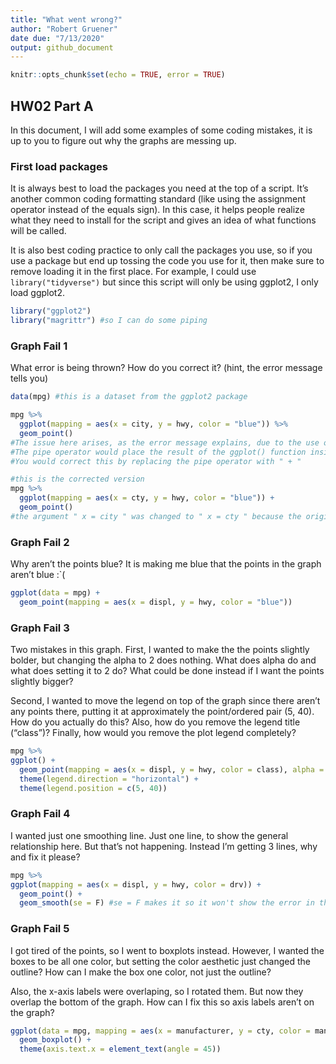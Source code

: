 ---
title: "What went wrong?"
author: "Robert Gruener"
date due: "7/13/2020"
output: github_document
---

```{r setup, include=TRUE}
knitr::opts_chunk$set(echo = TRUE, error = TRUE)
```

## HW02 Part A

In this document, I will add some examples of some coding mistakes, it is up to you to figure out why the graphs are messing up. 

### First load packages

It is always best to load the packages you need at the top of a script. It's another common coding formatting standard (like using the assignment operator instead of the equals sign). In this case, it helps people realize what they need to install for the script and gives an idea of what functions will be called. 

It is also best coding practice to only call the packages you use, so if you use a package but end up tossing the code you use for it, then make sure to remove loading it in the first place. For example, I could use `library("tidyverse")` but since this script will only be using ggplot2, I only load ggplot2.

```{r load libraries}
library("ggplot2")
library("magrittr") #so I can do some piping
```


### Graph Fail 1

What error is being thrown? How do you correct it? (hint, the error message tells you)

```{r}
data(mpg) #this is a dataset from the ggplot2 package

mpg %>% 
  ggplot(mapping = aes(x = city, y = hwy, color = "blue")) %>% 
  geom_point()
#The issue here arises, as the error message explains, due to the use of the pipe operator " %>%  " instead of +
#The pipe operator would place the result of the ggplot() function inside of geom_plot() function, which R cannot understand
#You would correct this by replacing the pipe operator with " + "
```

```{r}
#this is the corrected version
mpg %>% 
  ggplot(mapping = aes(x = cty, y = hwy, color = "blue")) +
  geom_point()
#the argument " x = city " was changed to " x = cty " because the original resulted in an error
```

### Graph Fail 2
Why aren't the points blue? It is making me blue that the points in the graph aren't blue :`(
```{r}
ggplot(data = mpg) + 
  geom_point(mapping = aes(x = displ, y = hwy, color = "blue"))

```



### Graph Fail 3
Two mistakes in this graph. First, I wanted to make the the points slightly bolder, but changing the alpha to 2 does nothing. What does alpha do and what does setting it to 2 do? What could be done instead if I want the points slightly bigger? 

Second, I wanted to move the legend on top of the graph since there aren't any points there, putting it at approximately the point/ordered pair (5, 40). How do you actually do this? Also, how do you remove the legend title ("class")? Finally, how would you remove the plot legend completely?
```{r}
mpg %>% 
ggplot() + 
  geom_point(mapping = aes(x = displ, y = hwy, color = class), alpha = 2) + 
  theme(legend.direction = "horizontal") + 
  theme(legend.position = c(5, 40))

```

### Graph Fail 4
I wanted just one smoothing line. Just one line, to show the general relationship here. But that's not happening. Instead I'm getting 3 lines, why and fix it please?

```{r}
mpg %>% 
ggplot(mapping = aes(x = displ, y = hwy, color = drv)) + 
  geom_point() + 
  geom_smooth(se = F) #se = F makes it so it won't show the error in the line of fit
```

### Graph Fail 5
I got tired of the points, so I went to boxplots instead. However, I wanted the boxes to be all one color, but setting the color aesthetic just changed the outline? How can I make the box one color, not just the outline? 

Also, the x-axis labels were overlaping, so I rotated them. But now they overlap the bottom of the graph. How can I fix this so axis labels aren't on the graph?


```{r}
ggplot(data = mpg, mapping = aes(x = manufacturer, y = cty, color = manufacturer)) + 
  geom_boxplot() + 
  theme(axis.text.x = element_text(angle = 45))
```



